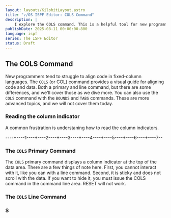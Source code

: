 ```yaml
---
layout: layouts/KilobitLayout.astro
title: "z/OS ISPF Editor: COLS Command"
description: |
    I explore the COLS command. This is a helpful tool for new programmers in ISPF Edit. It displays a column ruler on screen, which provides a visual guide for aligning code and data.
publishDate: 2025-08-11 00:00:00-800
language: ispf
series: The ISPF Editor
status: Draft
---
```


## The COLS Command

<CompanionVideo video_id="9Qseiq-j7eE?si=iYxDZb3hIC6o9e6m" />

New programmers tend to struggle to align code in fixed-column languages. The `COLS` (or COL) command provides a visual guide for aligning code and data. Both a primary and line command, but there are some differences, and we'll cover those as we dive more. You can also use the `COLS` command with the `BOUNDS` and `TABS` commands. These are more advanced topics, and we will not cover them today.

### Reading the column indicator
A common frustration is understaning how to read the column indicators.

----+----1----+----2----+----3----+----4----+----5----+----6----+----7--

### The `COLS` Primary Command

The `COLS` primary command displays a column indicator at the top of the data area. There are a few things of note here. First, you cannot interact with it, like you can with a line command. Second, it is sticky and does not scroll with the data. If you want to hide it, you must issue the COLS command in the command line area. RESET will not work.

### The `COLS` Line Command

### S



